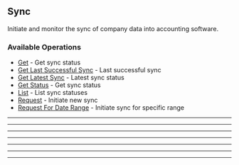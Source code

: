 
## Sync
Initiate and monitor the sync of company data into accounting software.

### Available Operations

* [Get](/python/sync/get) - Get sync status
* [Get Last Successful Sync](/python/sync/get_last_successful_sync) - Last successful sync
* [Get Latest Sync](/python/sync/get_latest_sync) - Latest sync status
* [Get Status](/python/sync/get_status) - Get sync status
* [List](/python/sync/list) - List sync statuses
* [Request](/python/sync/request) - Initiate new sync
* [Request For Date Range](/python/sync/request_for_date_range) - Initiate sync for specific range

---
<Get />

---
<GetLastSuccessfulSync />

---
<GetLatestSync />

---
<GetStatus />

---
<List />

---
<Request />

---
<RequestForDateRange />
